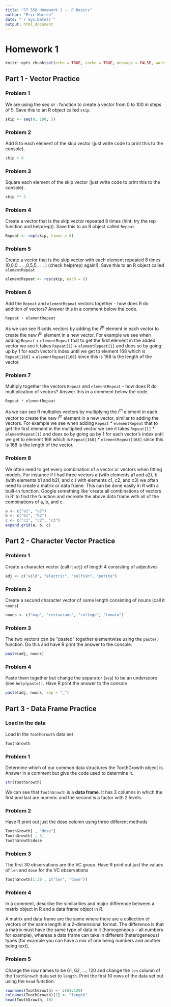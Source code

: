 ```yaml
---
title: "ST 558 Homework 1 -- R Basics"
author: "Eric Warren"
date: "`r Sys.Date()`"
output: html_document
---
```


# Homework 1 {.tabset}
```r
knitr::opts_chunk$set(echo = TRUE, cache = TRUE, message = FALSE, warning = FALSE)
```


## Part 1 - Vector Practice

### Problem 1

We are using the seq or : function to create a vector from 0 to 100 in steps of 5. Save this to an R object called `skip`.
```r
skip <- seq(0, 100, 5)
```

### Problem 2

Add 8 to each element of the skip vector (just write code to print this to the console).
```r
skip + 8
```

### Problem 3

Square each element of the skip vector (just write code to print this to the console).
```r
skip ** 2
```

### Problem 4

Create a vector that is the skip vector repeated 8 times (hint: try the rep function and help(rep)). Save this to an R object called `Repeat`.
```r
Repeat <- rep(skip, times = 8)
```

### Problem 5

Create a vector that is the skip vector with each element repeated 8 times (0,0,0. . . ,0,5,5,. . . ) (check help(rep) again!). Save this to an R object called `elementRepeat`
```r
elementRepeat <- rep(skip, each = 8)
```

### Problem 6

Add the `Repeat` and `elementRepeat` vectors together - how does R do addition of vectors? Answer this in a comment below the code.
```r
Repeat + elementRepeat
```

As we can see R adds vectors by adding the $i^{th}$ element in each vector to create the new $i^{th}$ element in a new vector. For example we see when adding `Repeat` + `elementRepeat` that to get the first element in the added vector we see it takes `Repeat[1]` + `elementRepeat[1]` and does so by going up by 1 for each vector's index until we get to element 168 which is `Repeat[168]` + `elementRepeat[168]` since this is 168 is the length of the vector. 

### Problem 7

Multiply together the vectors `Repeat` and `elementRepeat` - how does R do multiplication of vectors? Answer this in a comment below the code.
```r
Repeat * elementRepeat
```

As we can see R multiplies vectors by multiplying the $i^{th}$ element in each vector to create the new $i^{th}$ element in a new vector, similar to adding the vectors. For example we see when adding `Repeat` * `elementRepeat` that to get the first element in the multiplied vector we see it takes `Repeat[1]` * `elementRepeat[1]` and does so by going up by 1 for each vector's index until we get to element 168 which is `Repeat[168]` * `elementRepeat[168]` since this is 168 is the length of the vector. 

### Problem 8

We often need to get every combination of a vector or vectors when fitting models. For instance if I had three vectors a (with elements a1 and a2), b (with elements b1 and b2), and c ( with elements c1, c2, and c3) we often need to create a matrix or data frame. This can be done easily in R with a built-in function. Google something like ‘create all combinations of vectors in R’ to find the function and recreate the above data frame with all of the combinations of a, b, and c.
```r
a <- c("a1", "a2")
b <- c("b1", "b2")
c <- c("c1", "c2", "c3")
expand.grid(a, b, c)
```

## Part 2 - Character Vector Practice

### Problem 1

Create a character vector (call it `adj`) of length 4 consisting of adjectives
```r
adj <- c("wild", "electric", "selfish", "petite")
```

### Problem 2

Create a second character vector of same length consisting of nouns (call it `nouns`)
```r
nouns <- c("map", "restaurant", "college", "tomato")
```

### Problem 3

The two vectors can be “pasted” together elementwise using the `paste()` function. Do this and have R print the answer to the console.
```r
paste(adj, nouns)
```

### Problem 4

Paste them together but change the separator (`sep`) to be an underscore (see `help(paste))`. Have R print the answer to the console
```r
paste(adj, nouns, sep = "_")
```

## Part 3 - Data Frame Practice

### Load in the data

Load in the `ToothGrowth` data set
```r
ToothGrowth
```

### Problem 1

Determine which of our common data structures the ToothGrowth object is. Answer in a comment but give the code used to determine it.
```r
str(ToothGrowth)
```

We can see that `ToothGrowth` is a **data frame**. It has 3 columns in which the first and last are numeric and the second is a factor with 2 levels.

### Problem 2

Have R print out just the dose column using three different methods
```r
ToothGrowth[ , "dose"]
ToothGrowth[ , 3]
ToothGrowth$dose
```

### Problem 3

The first 30 observations are the VC group. Have R print out just the values of `len` and `dose` for the VC observations
```r
ToothGrowth[1:30 , c("len", "dose")]
```

### Problem 4

In a comment, describe the similarities and major difference between a matrix object in R and a data frame object in R.

A matrix and data frame are the same where there are a collection of vectors of the same length in a 2-dimensional format. The difference is that a matrix must have the same type of data in it (homogeneous -- all numbers for example), whereas a data frame can take in different (heterogeneous) types (for example you can have a mix of one being numbers and another being text).

### Problem 5

Change the row names to be 61, 62, ..., 120 and change the `len` column of the `ToothGrowth` data set to `length`. Print the first 10 rows of the data set out using the `head` function.
```r
rownames(ToothGrowth) <- c(61:120)
colnames(ToothGrowth)[1] <- "length"
head(ToothGrowth, 10)
```